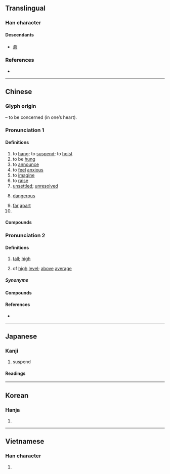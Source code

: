 {{also|悬}}
{{character info}}
==Translingual==

===Han character===
{{Han char|rn=61|rad=心|as=16|sn=20|four=62339|canj=BFP|ids=⿱縣心}}

====Descendants====
* [[悬]]

===References===
* {{Han ref|kx=0408.240|dkj=11462|dj=0749.220|hdz=42368.050|uh=61F8|ud=25080|bh=C461|bd=50273}}

----

==Chinese==

===Glyph origin===
{{Han etym}}
{{Han compound|縣|心|t2=heart|ls=psc|c1=p|c2=s}} – to be concerned (in one’s heart).

===Pronunciation 1===
{{zh-forms|s=悬}}
{{zh-pron
|m=xuán
|c=jyun4
|h=pfs=hièn
|md=hèng/hièng
|md_note=hèng - vernacular; hièng - literary
|mn=hiân/qz:soân
|mn_note=hiân - literary; soân - vernacular (俗)
|mn-t=huin5/ngui5/hiang5
|w=3hhyoe
|mc=y
|oc=y
|cat=v,a,pn
}}

====Definitions====
{{zh-hanzi}}

# to [[hang]]; to [[suspend]]; to [[hoist]]
# to be [[hung]]
# to [[announce]]
# to [[feel]] [[anxious]]
# to [[imagine]]
# to [[raise]]
# [[unsettled]]; [[unresolved]]
# {{lb|zh|colloquial}} [[dangerous]]
#: {{zh-x|甲：「考試 考 得{de} 怎麼樣 呢？」<br>乙：「懸。」|A: How did you do on your test?<br>B: '''Dangerous'''. ''(meaning: I might have failed but I might have passed.)''}}
# [[far]] [[apart]]
# {{surname|zh}}

====Compounds====
{{zh-der|室如懸磬|倒懸之危|勒馬懸崖|意懸|倒懸|強弱懸殊|刺股懸梁|子夏懸鶉|刺骨懸梁|心懸兩地|徹懸|命若懸絲|匏瓜空懸|口若懸河|天懸地隔|坐薪懸膽|倒懸捱命|如解倒懸|口如懸河|倒懸之急|倒懸之苦|懸腸掛肚|懸法|懸懸而望|懸絲診脈|懸崖|懸峰|懸梁刺骨|懸河|懸的過高|懸首|懸旌|懸山|懸賞|懸瀑|懸想|懸壺|懸風槌|秦鏡高懸|眼懸懸|懸棺葬|懸望|懸決|懸旌萬里|懸針|懸鶉百結|懸圃|懸河注水|懸頭刺股|懸臂|懸濁液|懸燈結彩|懸欠|懸鉤子|懸黎|懸弧之慶|懸崖勒馬|懸液劑|懸罄|懸魚|懸河注火|視覺懸崖|懸揣|懸殊|懸溜|懸絲傀儡|懸念|懸然如磬|懸心|懸肘|懸心吊膽|懸擬|懸吊|懸隔|懸案|懸頭|懸針垂露|懸崖絕壁|懸懸|懸斷|懸而未決|眾寡懸殊|懸車告老|明鏡高懸|相去懸殊|懸薄|目若懸珠|懸壺濟世|懸鶉|懸崖峭壁|懸膽|懸梁|懸岩峭壁|懸缺|懸車致仕|懸軍|懸弧|懸車之年|懸門|懸疑|懸腕|懸虛|掛腸懸膽|懸岩|懸浮|懸河瀉水|懸浮物|懸口|懸空|懸頭刺骨|懸壅垂|懸衡|懸癰|懸果|懸麻雨|懸絕|懸榻|懸掛|束馬懸車|懸若日月|懸梁刺股|懸空電車|掛印懸牌|懸宕|絕壁天懸|貧富懸殊|言若懸河|高懸|解民倒懸|鑿壁懸梁|設鼓懸鐘|言類懸河|附贅懸疣|羊續懸魚|逋懸|頭懸目眩|虛堂懸鏡|賣狗懸羊}}

===Pronunciation 2===
{{zh-forms|s=悬|alt=高,峘,危-Teochew}}
{{zh-pron
|md=gèng
|md_note=vernacular
|mn=xm,ta,tp,km,sg:koâiⁿ/qz,ph,sg:kûiⁿ/zz,kh,tn,lk,sx,yl,mg,hc,tc,sg,pn:koân
|mn_note=vernacular
|mn-t=guin5/guain5
|mn-t_note=vernacular; guain5 - Chaoyang
|cat=a
}}

====Definitions====
{{zh-hanzi}}

# {{lb|zh|Min}} [[tall]]; [[high]]
# {{lb|zh|Min Nan}} of [[high]] [[level]]; [[above]] [[average]]

=====Synonyms=====
{{zh-dial|高}}

====Compounds====
{{zh-der|fold=1|大細目，懸低耳|徛懸山，看馬相踢|懸低|懸價|懸山|懸度|攑懸|漲懸價|牚懸|目睭看懸，無看低|身懸|頂懸|𬦰懸𬦰低}}

====References====
* {{thcwd|12998}}

{{zh-cat|Intermediate}}

----

==Japanese==

===Kanji===
{{ja-kanji|grade=c|rs=心16}}

# suspend

====Readings====
{{ja-readings
|goon=げん
|kanon=けん
|kanyoon=け
|kun=か-ける, か-かる
}}

----

==Korean==

===Hanja===
{{ko-hanja|매달다|매달|현}}

# {{rfdef|ko|sort=心16}}

----

==Vietnamese==

===Han character===
{{vi-readings|reading=huyền|rs=心16}}

# {{rfdef|vi|sort=心16}}